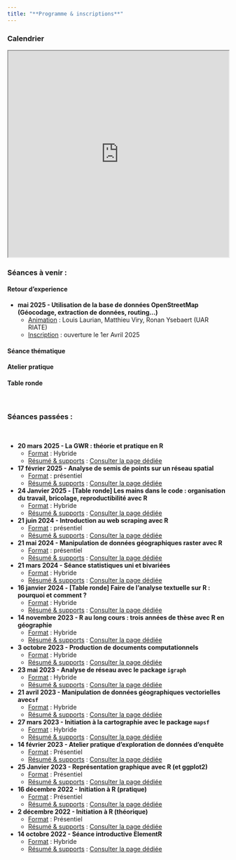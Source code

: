 ```yaml
---
title: "**Programme & inscriptions**"
---
```


### Calendrier

<iframe src="https://framagenda.org/apps/calendar/embed/d3TL5XK9tRBJNnmC/listYear/now" width="100%" height="470">

</iframe>

### Séances à venir :

::: panel-tabset
#### **Retour d'experience**

- **mai 2025 -  Utilisation de la base de données OpenStreetMap (Géocodage, extraction de données, routing...)**\
    -  <u>Animation</u> : Louis Laurian, Matthieu Viry, Ronan Ysebaert (UAR RIATE)
    -  <u>Inscription</u> : ouverture le 1er Avril 2025

#### **Séance thématique**

#### **Atelier pratique**

#### **Table ronde**
:::

\

### Séances passées :

\

- **20 mars 2025 -  La GWR : théorie et pratique en R**\
    -  <u>Format</u> : Hybride\
    -  <u>Résumé & supports</u> : [Consulter la page dédiée](posts/seance16_GWR.qmd)\   
    
-   **17 février 2025 - Analyse de semis de points sur un réseau spatial**\
    -   <u>Format</u> : présentiel\
    -   <u>Résumé & supports</u> : [Consulter la page dédiée](posts/seance15_AR_semi_de_points.qmd)\
    
-   **24 Janvier 2025 - [Table ronde] Les mains dans le code : organisation du travail, bricolage, reproductibilité avec R**\
    -   <u>Format</u> : Hybride\
    -   <u>Résumé & supports</u> : [Consulter la page dédiée](posts/seance14_TR_workflow.qmd)\
    
-   **21 juin 2024 - Introduction au web scraping avec R**\
    -   <u>Format</u> : présentiel\
    -   <u>Résumé & supports</u> : [Consulter la page dédiée](posts/seance13_webscraping.qmd)\
    
-   **21 mai 2024 - Manipulation de données géographiques raster avec R**\
    -   <u>Format</u> : présentiel\
    -   <u>Résumé & supports</u> : [Consulter la page dédiée](posts/seance12_raster_terra.qmd)\    
    
-   **21 mars 2024 - Séance statistiques uni et bivariées**\
    -   <u>Format</u> : Hybride\
    -   <u>Résumé & supports</u> : [Consulter la page dédiée](posts/seance11_uni_bivarie.qmd)\    
    
-   **16 janvier 2024 - [Table ronde] Faire de l'analyse textuelle sur R : pourquoi et comment ?**\
    -   <u>Format</u> : Hybride\
    -   <u>Résumé & supports</u> : [Consulter la page dédiée](posts/seance10_table_ronde_analyse_textuelle.qmd)\
    
-   **14 novembre 2023 - R au long cours : trois années de thèse avec R en géographie**\
    -   <u>Format</u> : Hybride\
    -   <u>Résumé & supports</u> : [Consulter la page dédiée](posts/seance9_R_et_these.qmd)\
    
-   **3 octobre 2023 - Production de documents computationnels**\
    -   <u>Format</u> : Hybride\
    -   <u>Résumé & supports</u> : [Consulter la page dédiée](posts/seance8_quarto.qmd)\
    
-   **23 mai 2023 - Analyse de réseau avec le package `igraph`**\
    -   <u>Format</u> : Hybride\
    -   <u>Résumé & supports</u> : [Consulter la page dédiée](posts/seance7_igraph.qmd)\
    
-   **21 avril 2023 - Manipulation de données géographiques vectorielles avec`sf`**\
    -   <u>Format</u> : Hybride\
    -   <u>Résumé & supports</u> : [Consulter la page dédiée](posts/seance6_geomatique_sf.qmd)\
    
-   **27 mars 2023 - Initiation à la cartographie avec le package `mapsf`**\
    -   <u>Format</u> : Hybride\
    -   <u>Résumé & supports</u> : [Consulter la page dédiée](posts/seance5_carto_mapsf.qmd)\
    
-   **14 février 2023 - Atelier pratique d'exploration de données d'enquête**\
    -   <u>Format</u> : Présentiel\
    -   <u>Résumé & supports</u> : [Consulter la page dédiée](posts/atelier_enquete_sncf.qmd)\
    
-   **25 Janvier 2023 - Représentation graphique avec R (et ggplot2)**\
    -   <u>Format</u> : Présentiel\
    -   <u>Résumé & supports</u> : [Consulter la page dédiée](posts/seance4_ggplot.qmd)\
    
-   **16 décembre 2022 - Initiation à R (pratique)**\
    -   <u>Format</u> : Présentiel\
    -   <u>Résumé & supports</u> : [Consulter la page dédiée](posts/seance3.qmd)\
    
-   **2 décembre 2022 - Initiation à R (théorique)**\
    -   <u>Format</u> : Présentiel\
    -   <u>Résumé & supports</u> : [Consulter la page dédiée](posts/seance2.qmd)\
    
-   **14 octobre 2022 - Séance introductive ElementR**\
    -   <u>Format</u> : Hybride\
    -   <u>Résumé & supports</u> : [Consulter la page dédiée](posts/seance1.qmd)\


